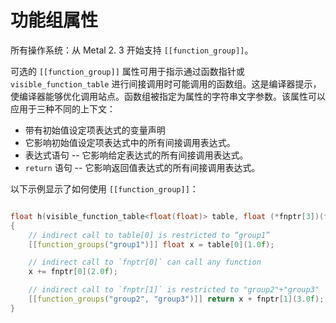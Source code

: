 # 功能组属性

<OrigninalPDF title="2.16 Function Group Attribute" />

所有操作系统：从 Metal 2. 3 开始支持 `[[function_group]]`。

可选的 `[[function_group]]` 属性可用于指示通过函数指针或 `visible_function_table` 进行间接调用时可能调用的函数组。这是编译器提示，使编译器能够优化调用站点。函数组被指定为属性的字符串文字参数。该属性可以应用于三种不同的上下文：

- 带有初始值设定项表达式的变量声明
- 它影响初始值设定项表达式中的所有间接调用表达式。
- 表达式语句 -- 它影响给定表达式的所有间接调用表达式。
- `return` 语句 -- 它影响返回值表达式的所有间接调用表达式。

以下示例显示了如何使用 `[[function_group]]`：

```cpp

float h(visible_function_table<float(float)> table, float (*fnptr[3])(float))
{
    // indirect call to table[0] is restricted to “group1”
    [[function_groups("group1")]] float x = table[0](1.0f);

    // indirect call to `fnptr[0]` can call any function
    x += fnptr[0](2.0f);

    // indirect call to `fnptr[1]` is restricted to "group2"+"group3"
    [[function_groups("group2", "group3")]] return x + fnptr[1](3.0f);
}
```
